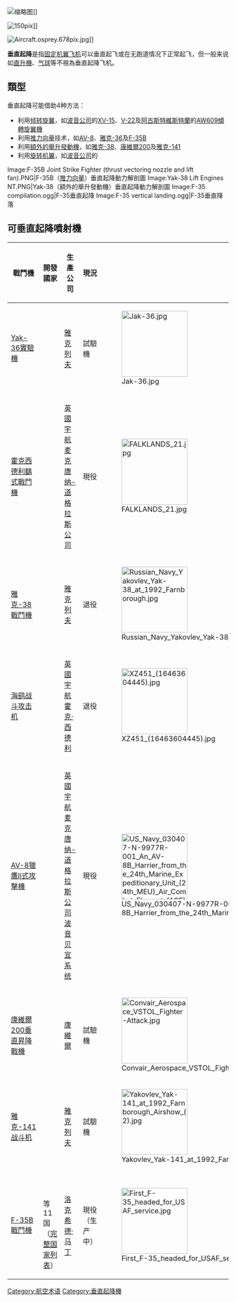 {{about|飛機起降技術|火箭起降技術|垂直起降 (火箭)}}
[[File:Yakovlev_Yak-141_at_1992_Farnborough_Airshow_(2).jpg|缩略图]]]]

[[File:First_F-35_headed_for_USAF_service.jpg|150pix]]]]

[[File:Aircraft.osprey.678pix.jpg|thumb]]]]

'''垂直起降'''是指[[固定机翼飞机|固定机翼飞机]]可以垂直起飞或在无跑道情况下正常起飞，但一般来说如[[直升機|直升機]]、[[气球|气球]]等不視為垂直起降飞机。

== 類型 ==
垂直起降可能借助4种方法：

*利用[[傾轉旋翼機|倾转旋翼]]，如[[波音公司|波音公司]]的[[XV-15傾轉旋翼機|XV-15]]、[[V-22魚鷹式傾轉旋翼機|V-22]]及[[阿古斯特維斯特蘭|阿古斯特維斯特蘭]]的[[奧古斯塔偉士蘭AW609傾轉旋翼機|AW609傾轉旋翼機]]
*利用[[推力向量|推力向量]]技术，如[[AV-8攻擊機|AV-8]]、[[雅克-36|雅克-36]]及[[F-35閃電II攻擊戰鬥機|F-35B]]
*利用[[額外的舉升發動機|額外的舉升發動機]]，如[[雅克-38戰鬥機|雅克-38]]、[[康維爾200垂直昇降戰機|康維爾200]]及[[雅克-141|雅克-141]]
*利用[[旋转机翼|旋转机翼]]，如[[波音公司|波音公司]]的{{tsl|en|Boeing_X-50_Dragonfly|波音X-50|X-50}}
<gallery>
Image:F-35B Joint Strike Fighter (thrust vectoring nozzle and lift fan).PNG|F-35B（[[推力向量|推力向量]]）垂直起降動力解剖圖
Image:Yak-38 Lift Engines NT.PNG|Yak-38（額外的舉升發動機）垂直起降動力解剖圖
Image:F-35 compilation.ogg|F-35垂直起降
Image:F-35 vertical landing.ogg|F-35垂直降落
</gallery>

==可垂直起降噴射機==
{| class="sortable wikitable"
|-
!戰鬥機
!開發國家 
!生產公司
!現況 
!圖片
|-  
|[[Yak-36實驗機|Yak-36實驗機]] 
|{{USSR}} 
|[[雅克列夫|雅克列夫]]
|試驗機
|[[File:Jak-36.jpg|150px]]
|-  
|[[霍克西德利鷂式戰鬥機|霍克西德利鷂式戰鬥機]] 
|{{UK}}<br/>{{USA}} 
|[[英國宇航|英國宇航]]<br/>[[麦克唐纳-道格拉斯公司|麦克唐纳-道格拉斯公司]]
|現役
|[[File:FALKLANDS_21.jpg|150px]]
|-  
|[[雅克-38戰鬥機|雅克-38戰鬥機]] 
|{{USSR}} 
|[[雅克列夫|雅克列夫]]
|退役
|[[File:Russian_Navy_Yakovlev_Yak-38_at_1992_Farnborough.jpg|150px]]
|-  
|[[海鹞战斗攻击机|海鹞战斗攻击机]] 
|{{UK}} 
|[[英國宇航|英國宇航]]<br/>[[霍克·西德利|霍克·西德利]]
|退役
|[[File:XZ451_(16463604445).jpg|150px]]
|-
|[[AV-8獵鷹II式攻擊機|AV-8獵鷹II式攻擊機]] 
|{{UK}}<br/>{{USA}} 
|[[英國宇航|英國宇航]]<br/>[[麦克唐纳-道格拉斯公司|麦克唐纳-道格拉斯公司]]<br/>[[波音|波音]]<br/>[[贝宜系统|贝宜系统]]
|現役
|[[File:US_Navy_030407-N-9977R-001_An_AV-8B_Harrier_from_the_24th_Marine_Expeditionary_Unit_(24th_MEU)_Air_Combat_Element_(ACE).jpg|150px]]
|-
|[[康維爾200垂直昇降戰機|康維爾200垂直昇降戰機]]
|{{USA}}
|[[康維爾|康維爾]]
|試驗機
|[[File:Convair_Aerospace_VSTOL_Fighter-Attack.jpg|150px]]
|-
|[[雅克-141战斗机|雅克-141战斗机]] 
|{{USSR}}<br/>{{RUS}} 
|[[雅克列夫|雅克列夫]]
|試驗機
|[[File:Yakovlev_Yak-141_at_1992_Farnborough_Airshow_(2).jpg|150px]]
|- 
|[[F-35閃電II攻擊戰鬥機|F-35B戰鬥機]] 
|{{USA}} <br/> {{UK}}<br/>等11国（[[联合打击战斗机计划#參與國|完整国家列表]]） 
|[[洛克希德·马丁|洛克希德·马丁]]<br/>
|現役（生产中）
|[[File:First_F-35_headed_for_USAF_service.jpg|150px]]
|}
{{起降類型}}
{{Authority control}}
[[Category:航空术语|Category:航空术语]]
[[Category:垂直起降機|Category:垂直起降機]]